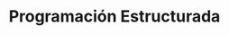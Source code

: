 ---
title: Programación Estructurada
description: Ejercicios y Temas de Programación Estructurada en Lenguaje C
template: splash
hero:
  tagline: Ejercicios y Temas de Programación Estructurada en Lenguaje C
  image:
    file: ../../assets/houston.webp
  actions:
    - text: Ir a Sitio
      link: practicas/practica1/
      icon: right-arrow
      variant: primary
---